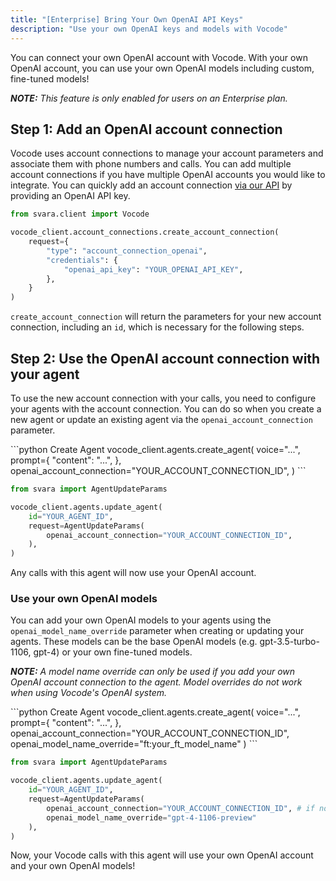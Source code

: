 ```yaml
---
title: "[Enterprise] Bring Your Own OpenAI API Keys"
description: "Use your own OpenAI keys and models with Vocode"
---
```


You can connect your own OpenAI account with Vocode. With your own OpenAI account, you can use your own OpenAI models including custom, fine-tuned models!

***NOTE:** This feature is only enabled for users on an Enterprise plan.*

## Step 1: Add an OpenAI account connection

Vocode uses account connections to manage your account parameters and associate them with phone numbers and calls. You can add multiple account connections if you have multiple OpenAI accounts you would like to integrate. You can quickly add an account connection [via our API](https://api.vocode.dev/docs#/account_connections/create_account_connection) by providing an OpenAI API key.


```python
from svara.client import Vocode

vocode_client.account_connections.create_account_connection(
    request={
        "type": "account_connection_openai",
        "credentials": {
            "openai_api_key": "YOUR_OPENAI_API_KEY",
        },
    }
)
```

`create_account_connection` will return the parameters for your new account connection, including an `id`, which is necessary for the following steps.

## Step 2: Use the OpenAI account connection with your agent

To use the new account connection with your calls, you need to configure your agents with the account connection. You can do so when you create a new agent or update an existing agent via the `openai_account_connection` parameter.

<CodeGroup>
```python Create Agent
vocode_client.agents.create_agent(
    voice="...",
    prompt={
        "content": "...",
    },
    openai_account_connection="YOUR_ACCOUNT_CONNECTION_ID",
)
```

```python Update Agent
from svara import AgentUpdateParams

vocode_client.agents.update_agent(
    id="YOUR_AGENT_ID",
    request=AgentUpdateParams(
        openai_account_connection="YOUR_ACCOUNT_CONNECTION_ID",
    ),
)
```
</CodeGroup>

Any calls with this agent will now use your OpenAI account.

### Use your own OpenAI models

You can add your own OpenAI models to your agents using the `openai_model_name_override` parameter when creating or updating your agents. These models can be the base OpenAI models (e.g. gpt-3.5-turbo-1106, gpt-4) or your own fine-tuned models.

***NOTE:** A model name override can only be used if you add your own OpenAI account connection to the agent. Model overrides do not work when using Vocode's OpenAI system.*

<CodeGroup>
```python Create Agent
vocode_client.agents.create_agent(
    voice="...",
    prompt={
        "content": "...",
    },
    openai_account_connection="YOUR_ACCOUNT_CONNECTION_ID",
    openai_model_name_override="ft:your_ft_model_name"
)
```

```python Update Agent
from svara import AgentUpdateParams

vocode_client.agents.update_agent(
    id="YOUR_AGENT_ID",
    request=AgentUpdateParams(
        openai_account_connection="YOUR_ACCOUNT_CONNECTION_ID", # if not already updated
        openai_model_name_override="gpt-4-1106-preview"
    ),
)
```
</CodeGroup>

Now, your Vocode calls with this agent will use your own OpenAI account and your own OpenAI models!
